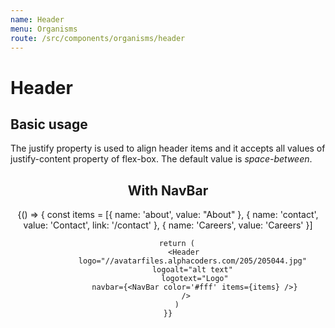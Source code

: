 ```yaml
---
name: Header
menu: Organisms
route: /src/components/organisms/header
---
```



# Header

<Props of={Header} />

## Basic usage

The justify property is used to align header items and it accepts all values of justify-content property of flex-box. The default value is *space-between*.

<Playground>
    <Header 
        logo="//avatarfiles.alphacoders.com/205/205044.jpg" 
        logoalt="alt text" 
        logotext="Logo"
        justify="center"
    />
</Playground>

## With NavBar

<Playground>
    {() => {
        const items = [{
            name: 'about',
            value: "About"
        },
        {
            name: 'contact',
            value: 'Contact',
            link: '/contact'
        },
        {
            name: 'Careers',
            value: 'Careers'
        }]
        
        return (
            <Header 
                logo="//avatarfiles.alphacoders.com/205/205044.jpg" 
                logoalt="alt text" 
                logotext="Logo"
                navbar={<NavBar color='#fff' items={items} />}
            />
        )
    }}
</Playground>

